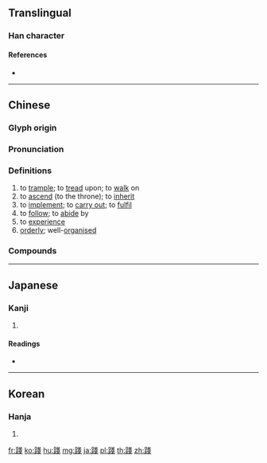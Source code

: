 {{character info/new}}
{{also|践}}
==Translingual==
{{Han simplified forms|踐|践|践}}

===Han character===
{{Han char|rn=157|rad=足|as=08|sn=15|four=63153|canj=RMII|ids=⿰足戔}}

====References====
* {{Han ref|kx=1227.170|dkj=37608|dj=1699.200|hdz=63714.060|uh=8E10|ud=36368|bh=BDEE|bd=48622}}

----

==Chinese==
{{zh-forms|s=践}}

===Glyph origin===
{{Han etym}}

===Pronunciation===
{{zh-pron
|m=jiàn
|c=cin5,zin6
|h=pfs=chhien
|md=
|mn=chiān
|w=
|mc=y
|oc=y
|cat=v,a
}}

===Definitions===
{{zh-hanzi}}

# to [[trample]]; to [[tread]] upon; to [[walk]] on
# to [[ascend]] (to the throne); to [[inherit]]
# to [[implement]]; to [[carry out]]; to [[fulfil]]
# to [[follow]]; to [[abide]] by
# to [[experience]]
# [[orderly]]; well-[[organised]]

===Compounds===
{{zh-der|作踐|勾踐|句踐|句踐復國|實踐|實踐大學|混踐|淹踐|言不踐行|踏踐|踐冰|踐冰履炭|踐履|踐極|踐石|踐祚|踐約|踐言|踐諾|踐踏|踐阼|蹧踐|躬行實踐|食毛踐土|踐行}}

----

==Japanese==

===Kanji===
{{ja-kanji|grade=|rs=足08}}

# {{defn|lang=ja|sort=足08}}

====Readings====
* {{ja-readings|on=[[せん]] (sen)|kun=[[ふむ]] (fumu)|nanori=}}

----

==Korean==

===Hanja===
{{ko-hanja|hangeul=천|eumhun=|rv=cheon|mr=ch'ŏn|y=chen}}

# {{defn|lang=ko|sort=足08}}

[[fr:踐]]
[[ko:踐]]
[[hu:踐]]
[[mg:踐]]
[[ja:踐]]
[[pl:踐]]
[[th:踐]]
[[zh:踐]]